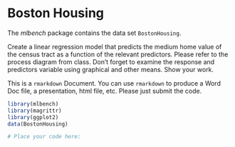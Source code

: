 # Boston Housing

The *mlbench* package contains the data set `BostonHousing`. 

Create a linear regression model that predicts the medium home value of the census tract as a function of the relevant predictors. Please refer to the process diagram from class. Don't forget to examine the response and predictors variable using graphical and other means.  Show your work.

This is a `rmarkdown` Document. You can use `rmarkdown` to produce a Word Doc
file, a presentation, html file, etc. Please just submit the code.


```r
library(mlbench)
library(magrittr)
library(ggplot2)
data(BostonHousing)

# Place your code here:


```


